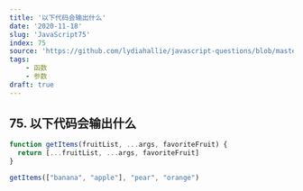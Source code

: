 ```yaml
---
title: '以下代码会输出什么'
date: '2020-11-18'
slug: 'JavaScript75'
index: 75
source: 'https://github.com/lydiahallie/javascript-questions/blob/master/zh-CN/README-zh_CN.md#94-%E8%BE%93%E5%87%BA%E4%BB%80%E4%B9%88'
tags:
    - 函数
    - 参数
draft: true
---
```


## 75. 以下代码会输出什么

```js:index.js
function getItems(fruitList, ...args, favoriteFruit) {
  return [...fruitList, ...args, favoriteFruit]
}

getItems(["banana", "apple"], "pear", "orange")
```
